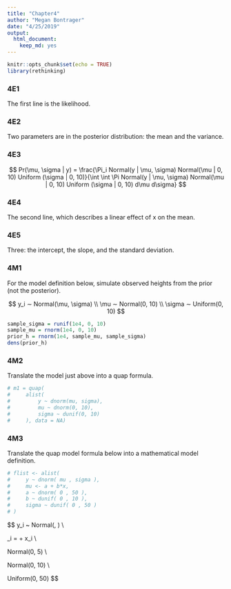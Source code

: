 ```yaml
---
title: "Chapter4"
author: "Megan Bontrager"
date: "4/25/2019"
output: 
  html_document: 
    keep_md: yes
---
```


```r
knitr::opts_chunk$set(echo = TRUE)
library(rethinking)
```

### 4E1

The first line is the likelihood. 


### 4E2

Two parameters are in the posterior distribution: the mean and the variance.


### 4E3
$$
Pr(\mu, \sigma | y) = \frac{\Pi_i Normal(y | \mu, \sigma) Normal(\mu | 0, 10) Uniform (\sigma | 0, 10)}{\int \int \Pi Normal(y | \mu, \sigma) Normal(\mu | 0, 10) Uniform (\sigma | 0, 10) d\mu d\sigma}
$$

### 4E4

The second line, which describes a linear effect of x on the mean.


### 4E5

Three: the intercept, the slope, and the standard deviation.


### 4M1

For the model definition below, simulate observed heights from the prior (not the posterior).

$$
y_i ∼ Normal(\mu, \sigma) \\
\mu ∼ Normal(0, 10) \\
\sigma ∼ Uniform(0, 10)
$$

```r

sample_sigma = runif(1e4, 0, 10)
sample_mu = rnorm(1e4, 0, 10)
prior_h = rnorm(1e4, sample_mu, sample_sigma)
dens(prior_h)

```


### 4M2

Translate the model just above into a quap formula.

```r

# m1 = quap(
#     alist(
#         y ~ dnorm(mu, sigma),
#         mu ~ dnorm(0, 10),
#         sigma ~ dunif(0, 10)
#     ), data = NA)


```




### 4M3

Translate the quap model formula below into a mathematical model definition.


``` r
# flist <- alist(
#     y ~ dnorm( mu , sigma ),
#     mu <- a + b*x,
#     a ~ dnorm( 0 , 50 ),
#     b ~ dunif( 0 , 10 ),
#     sigma ~ dunif( 0 , 50 )
# )
```

$$
y_i ~ Normal(\mu, \sigma) \\

\mu_i = \alpha + \beta * x_i \\

\alpha \sim Normal(0, 5) \\

\beta \sim Normal(0, 10) \\

\sigma \sim Uniform(0, 50)
$$

